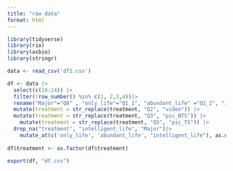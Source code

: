 ```yaml
---
title: "raw data"
format: html
---
```


```r
library(tidyverse)
library(rio)
library(asbio)
library(stringr)
```

```r
data <- read_csv('df2.csv')
```

```r
df <- data |> 
  select(c(18:24)) |>
  filter(!row_number() %in% c(1, 2,3,4))|>
  rename("Major"="Q8" , "only_life"="Q1_1", "abundant_life" ="Q1_2", "intelligent_life"="Q1_3", "treatment"="DefaultQuestionBlock_DO")|>
  mutate(treatment = str_replace(treatment, "Q2", "video")) |>
  mutate(treatment = str_replace(treatment, "Q3", "pic_NTS")) |>
    mutate(treatment = str_replace(treatment, "Q5", "pic_TS")) |>
  drop_na("treatment", "intelligent_life", "Major")|>
    mutate_at(c('only_life', 'abundant_life', "intelligent_life"), as.numeric)
 
df$treatment <- as.factor(df$treatment)

export(df, "df.csv")
```

